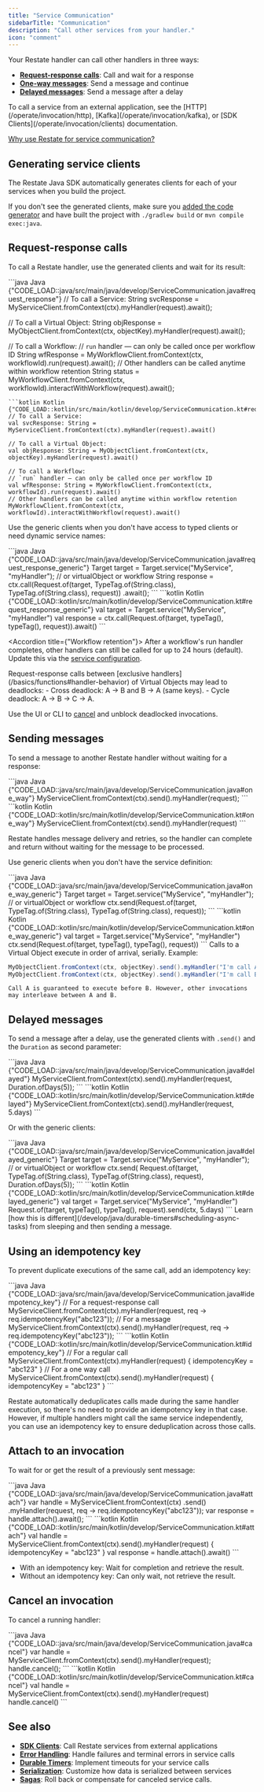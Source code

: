 ```yaml
---
title: "Service Communication"
sidebarTitle: "Communication"
description: "Call other services from your handler."
icon: "comment"
---
```


Your Restate handler can call other handlers in three ways:

- **[Request-response calls](#request-response-calls)**: Call and wait for a response
- **[One-way messages](#sending-messages)**: Send a message and continue
- **[Delayed messages](#delayed-messages)**: Send a message after a delay

<Info>
    To call a service from an external application, see the [HTTP](/operate/invocation/http), [Kafka](/operate/invocation/kafka), or [SDK Clients](/operate/invocation/clients) documentation.
</Info>

<Tip>[Why use Restate for service communication?](/basics/key-concepts#resilient-communication)</Tip>


## Generating service clients
The Restate Java SDK automatically generates clients for each of your services when you build the project.

If you don't see the generated clients, make sure you [added the code generator](develop/java/overview#getting-started) and have built the project with `./gradlew build` or `mvn compile exec:java`.

## Request-response calls

To call a Restate handler, use the generated clients and wait for its result:

<CodeGroup>
```java Java {"CODE_LOAD::java/src/main/java/develop/ServiceCommunication.java#request_response"} 
// To call a Service:
String svcResponse = MyServiceClient.fromContext(ctx).myHandler(request).await();

// To call a Virtual Object:
String objResponse = MyObjectClient.fromContext(ctx, objectKey).myHandler(request).await();

// To call a Workflow:
// `run` handler — can only be called once per workflow ID
String wfResponse = MyWorkflowClient.fromContext(ctx, workflowId).run(request).await();
// Other handlers can be called anytime within workflow retention
String status =
    MyWorkflowClient.fromContext(ctx, workflowId).interactWithWorkflow(request).await();
```
```kotlin Kotlin {"CODE_LOAD::kotlin/src/main/kotlin/develop/ServiceCommunication.kt#request_response"} 
// To call a Service:
val svcResponse: String = MyServiceClient.fromContext(ctx).myHandler(request).await()

// To call a Virtual Object:
val objResponse: String = MyObjectClient.fromContext(ctx, objectKey).myHandler(request).await()

// To call a Workflow:
// `run` handler — can only be called once per workflow ID
val wfResponse: String = MyWorkflowClient.fromContext(ctx, workflowId).run(request).await()
// Other handlers can be called anytime within workflow retention
MyWorkflowClient.fromContext(ctx, workflowId).interactWithWorkflow(request).await()
```
</CodeGroup>

Use the generic clients when you don't have access to typed clients or need dynamic service names:

<CodeGroup>
```java Java {"CODE_LOAD::java/src/main/java/develop/ServiceCommunication.java#request_response_generic"} 
Target target = Target.service("MyService", "myHandler"); // or virtualObject or workflow
String response =
    ctx.call(Request.of(target, TypeTag.of(String.class), TypeTag.of(String.class), request))
        .await();
```
```kotlin Kotlin {"CODE_LOAD::kotlin/src/main/kotlin/develop/ServiceCommunication.kt#request_response_generic"} 
val target = Target.service("MyService", "myHandler")
val response =
    ctx.call(Request.of(target, typeTag<String>(), typeTag<String>(), request)).await()
```
</CodeGroup>

<Accordion title={"Workflow retention"}>
After a workflow's run handler completes, other handlers can still be called for up to 24 hours (default).
Update this via the [service configuration](/operate/configuration/services).
</Accordion>

<Info>
Request-response calls between [exclusive handlers](/basics/functions#handler-behavior) of Virtual Objects may lead to deadlocks:
- Cross deadlock: A → B and B → A (same keys).
- Cycle deadlock: A → B → C → A.

Use the UI or CLI to [cancel](/operate/invocation#cancelling-invocations) and unblock deadlocked invocations.
</Info>

## Sending messages

To send a message to another Restate handler without waiting for a response:

<CodeGroup>
```java Java {"CODE_LOAD::java/src/main/java/develop/ServiceCommunication.java#one_way"} 
MyServiceClient.fromContext(ctx).send().myHandler(request);
```
```kotlin Kotlin {"CODE_LOAD::kotlin/src/main/kotlin/develop/ServiceCommunication.kt#one_way"} 
MyServiceClient.fromContext(ctx).send().myHandler(request)
```
</CodeGroup>

Restate handles message delivery and retries, so the handler can complete and return without waiting for the message to be processed.

Use generic clients when you don't have the service definition:

<CodeGroup>
```java Java {"CODE_LOAD::java/src/main/java/develop/ServiceCommunication.java#one_way_generic"} 
Target target = Target.service("MyService", "myHandler"); // or virtualObject or workflow
ctx.send(Request.of(target, TypeTag.of(String.class), TypeTag.of(String.class), request));
```
```kotlin Kotlin {"CODE_LOAD::kotlin/src/main/kotlin/develop/ServiceCommunication.kt#one_way_generic"} 
val target = Target.service("MyService", "myHandler")
ctx.send(Request.of(target, typeTag<String>(), typeTag<String>(), request))
```
</CodeGroup>

<Info>
    Calls to a Virtual Object execute in order of arrival, serially.
    Example:

```java {"CODE_LOAD::java/src/main/java/develop/ServiceCommunication.java#ordering"} 
MyObjectClient.fromContext(ctx, objectKey).send().myHandler("I'm call A");
MyObjectClient.fromContext(ctx, objectKey).send().myHandler("I'm call B");
```

    Call A is guaranteed to execute before B. However, other invocations may interleave between A and B.
</Info>

## Delayed messages

To send a message after a delay, use the generated clients with `.send()` and the `Duration` as second parameter:

<CodeGroup>
```java Java {"CODE_LOAD::java/src/main/java/develop/ServiceCommunication.java#delayed"} 
MyServiceClient.fromContext(ctx).send().myHandler(request, Duration.ofDays(5));
```
```kotlin Kotlin {"CODE_LOAD::kotlin/src/main/kotlin/develop/ServiceCommunication.kt#delayed"} 
MyServiceClient.fromContext(ctx).send().myHandler(request, 5.days)
```
</CodeGroup>

Or with the generic clients:

<CodeGroup>
```java Java {"CODE_LOAD::java/src/main/java/develop/ServiceCommunication.java#delayed_generic"} 
Target target = Target.service("MyService", "myHandler"); // or virtualObject or workflow
ctx.send(
    Request.of(target, TypeTag.of(String.class), TypeTag.of(String.class), request),
    Duration.ofDays(5));
```
```kotlin Kotlin {"CODE_LOAD::kotlin/src/main/kotlin/develop/ServiceCommunication.kt#delayed_generic"} 
val target = Target.service("MyService", "myHandler")
Request.of(target, typeTag<String>(), typeTag<String>(), request).send(ctx, 5.days)
```
</CodeGroup>

<Info>
    Learn [how this is different](/develop/java/durable-timers#scheduling-async-tasks) from sleeping and then sending a message.
</Info>

## Using an idempotency key

To prevent duplicate executions of the same call, add an idempotency key:

<CodeGroup>
```java Java {"CODE_LOAD::java/src/main/java/develop/ServiceCommunication.java#idempotency_key"} 
// For a request-response call
MyServiceClient.fromContext(ctx).myHandler(request, req -> req.idempotencyKey("abc123"));
// For a message
MyServiceClient.fromContext(ctx).send().myHandler(request, req -> req.idempotencyKey("abc123"));
```
```kotlin Kotlin {"CODE_LOAD::kotlin/src/main/kotlin/develop/ServiceCommunication.kt#idempotency_key"} 
// For a regular call
MyServiceClient.fromContext(ctx).myHandler(request) { idempotencyKey = "abc123" }
// For a one way call
MyServiceClient.fromContext(ctx).send().myHandler(request) { idempotencyKey = "abc123" }
```
</CodeGroup>

Restate automatically deduplicates calls made during the same handler execution, so there's no need to provide an idempotency key in that case.
However, if multiple handlers might call the same service independently, you can use an idempotency key to ensure deduplication across those calls.

## Attach to an invocation
To wait for or get the result of a previously sent message:

<CodeGroup>
```java Java {"CODE_LOAD::java/src/main/java/develop/ServiceCommunication.java#attach"} 
var handle =
    MyServiceClient.fromContext(ctx)
        .send()
        .myHandler(request, req -> req.idempotencyKey("abc123"));
var response = handle.attach().await();
```
```kotlin Kotlin {"CODE_LOAD::kotlin/src/main/kotlin/develop/ServiceCommunication.kt#attach"} 
val handle =
    MyServiceClient.fromContext(ctx).send().myHandler(request) { idempotencyKey = "abc123" }
val response = handle.attach().await()
```
</CodeGroup>

- With an idempotency key: Wait for completion and retrieve the result.
- Without an idempotency key: Can only wait, not retrieve the result.


## Cancel an invocation

To cancel a running handler:

<CodeGroup>
```java Java {"CODE_LOAD::java/src/main/java/develop/ServiceCommunication.java#cancel"} 
var handle = MyServiceClient.fromContext(ctx).send().myHandler(request);
handle.cancel();
```
```kotlin Kotlin {"CODE_LOAD::kotlin/src/main/kotlin/develop/ServiceCommunication.kt#cancel"} 
val handle = MyServiceClient.fromContext(ctx).send().myHandler(request)
handle.cancel()
```
</CodeGroup>

## See also

- **[SDK Clients](/develop/java/clients)**: Call Restate services from external applications
- **[Error Handling](/develop/java/error-handling)**: Handle failures and terminal errors in service calls
- **[Durable Timers](/develop/java/durable-timers)**: Implement timeouts for your service calls
- **[Serialization](/develop/java/serialization)**: Customize how data is serialized between services
- **[Sagas](/guides/sagas)**: Roll back or compensate for canceled service calls.
